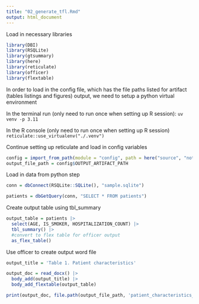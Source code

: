 ```yaml
---
title: "02_generate_tfl.Rmd"
output: html_document
---
```


Load in necessary libraries 
```r

library(DBI)
library(RSQLite)
library(gtsummary)
library(here)
library(reticulate)
library(officer)
library(flextable)

``` 

In order to load in the config file, which has the file paths listed for artifact (tables listings and figures) output, we need to setup a python virtual environment 

In the terminal run (only need to run once when setting up R session):
`uv venv -p 3.11` 

In the R console (only need to run once when setting up R session)
`reticulate::use_virtualenv("./.venv")`

Continue setting up reticulate and load in config variables 
```r

config = import_from_path(module = "config", path = here("source", "notebooks", "helpers"))
output_file_path = config$OUTPUT_ARTIFACT_PATH

```

Load in data from python step 
```r

conn = dbConnect(RSQLite::SQLite(), "sample.sqlite")

patients = dbGetQuery(conn, "SELECT * FROM patients")

```

Create output table using tbl_summary 
```r
output_table = patients |>
  select(AGE, IS_SMOKER, HOSPITALIZATION_COUNT) |>
  tbl_summary() |>
  #convert to flex table for officer output 
  as_flex_table()

```

Use officer to create output word file 
```r

output_title = 'Table 1. Patient characteristics'

output_doc = read_docx() |>
  body_add(output_title) |>
  body_add_flextable(output_table) 

print(output_doc, file.path(output_file_path, 'patient_characteristics_tables.docx'))

```
